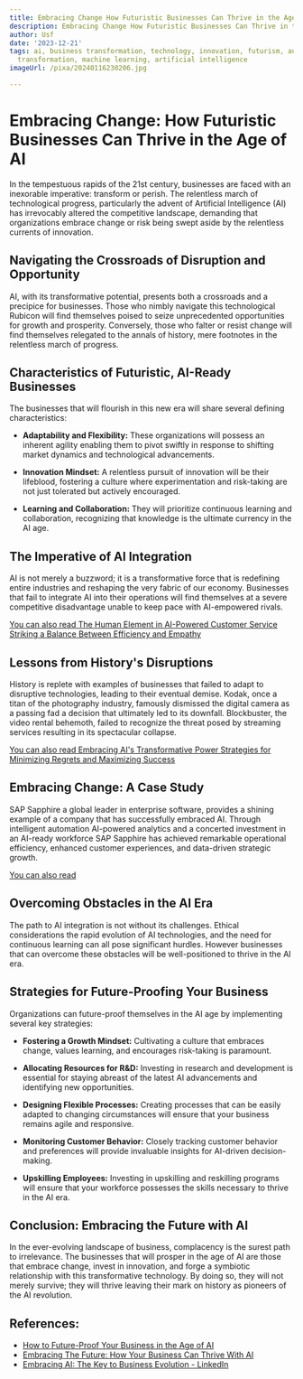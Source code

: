 ```yaml
---
title: Embracing Change How Futuristic Businesses Can Thrive in the Age of AI
description: Embracing Change How Futuristic Businesses Can Thrive in the Age of AI
author: Usf
date: '2023-12-21'
tags: ai, business transformation, technology, innovation, futurism, automation, digital
  transformation, machine learning, artificial intelligence
imageUrl: /pixa/20240116230206.jpg

---
```

# Embracing Change: How Futuristic Businesses Can Thrive in the Age of AI

In  the tempestuous rapids  of the 21st century, businesses are faced with an  inexorable  imperative: transform or perish. The relentless march of technological progress, particularly the advent of Artificial Intelligence (AI) has  irrevocably altered the competitive landscape, demanding  that organizations embrace change or risk being swept aside  by  the relentless currents of innovation.

## Navigating the Crossroads of Disruption and Opportunity

AI,  with its transformative potential, presents both a crossroads and a precipice for businesses. Those  who nimbly navigate this technological Rubicon will find themselves poised to seize unprecedented opportunities  for  growth and prosperity. Conversely, those who falter or resist change will  find themselves  relegated  to the annals of history, mere footnotes in the relentless march of progress.

## Characteristics of Futuristic, AI-Ready Businesses

The  businesses that will flourish in this new era will share several  defining characteristics:

- **Adaptability and Flexibility:** These organizations will possess an inherent agility enabling them  to pivot  swiftly in response to shifting market dynamics and technological advancements.

- **Innovation Mindset:** A relentless pursuit of  innovation will be their lifeblood, fostering a culture where experimentation and risk-taking are not just tolerated but actively  encouraged.

-  **Learning and Collaboration:** They will prioritize continuous  learning  and collaboration, recognizing that knowledge is the ultimate currency in the AI age.

## The Imperative of AI Integration

AI is not merely a  buzzword; it is a transformative force that is redefining entire industries and reshaping the very fabric of our economy. Businesses that fail  to integrate AI into their operations will find themselves at a severe competitive disadvantage unable to keep pace with AI-empowered rivals.

[You can  also  read The Human Element in AI-Powered Customer Service Striking a Balance Between Efficiency  and  Empathy](The%20Human%20Element%20in%20AI-Powered%20Customer%20Service%20Striking%20a%20Balance%20Between%20Efficiency%20and%20Empathy)


## Lessons from History's Disruptions

History is replete with examples of businesses that failed to adapt to disruptive technologies, leading to their eventual demise.  Kodak,  once a titan of the photography industry, famously dismissed the digital camera as  a passing fad a decision that ultimately led to its downfall. Blockbuster,  the video rental behemoth,  failed  to recognize the threat posed by streaming  services resulting in its spectacular collapse.

[You can also read Embracing AI's Transformative Power Strategies  for Minimizing Regrets and Maximizing Success](Embracing%20AI%27s%20Transformative%20Power%20Strategies%20for%20Minimizing%20Regrets%20and%20Maximizing%20Success)


## Embracing Change: A Case Study

SAP Sapphire a global  leader in enterprise software, provides a shining example of a company that has successfully embraced  AI. Through intelligent automation AI-powered analytics and a concerted  investment in an AI-ready workforce SAP Sapphire has achieved remarkable operational efficiency, enhanced customer experiences, and data-driven  strategic growth.

[You can also  read ]()


## Overcoming Obstacles in the AI  Era

The path to AI integration is  not without its challenges. Ethical considerations the rapid evolution of AI technologies, and the need for continuous learning can all pose  significant  hurdles. However businesses that  can overcome these obstacles  will be well-positioned to thrive in the AI era.

##  Strategies for Future-Proofing Your Business

Organizations can future-proof themselves  in the AI age by implementing several key strategies:

- **Fostering a Growth Mindset:** Cultivating a culture that embraces  change, values learning, and encourages risk-taking is paramount.

- **Allocating Resources for R&D:** Investing in research and development is essential for staying abreast of the latest  AI advancements and identifying  new opportunities.

-  **Designing Flexible Processes:** Creating processes that can  be easily adapted to changing circumstances will ensure  that your business remains agile and responsive.

- **Monitoring Customer Behavior:**  Closely tracking customer behavior and preferences will provide  invaluable insights for AI-driven decision-making.

-  **Upskilling Employees:** Investing in upskilling and reskilling programs will ensure that your  workforce possesses the skills necessary to thrive in the AI era.

## Conclusion: Embracing the Future with AI

In the ever-evolving landscape  of business, complacency is the surest path to irrelevance. The businesses that will prosper in the age of  AI are those that embrace change, invest in innovation, and forge a symbiotic relationship with this transformative technology. By doing so, they will not merely survive; they will thrive leaving their mark on  history as pioneers of the AI  revolution.

## References:
- [How to Future-Proof Your Business in the Age of AI](https://www.thedigitalspeaker.com/future-proof-your-business-age-ai/)
- [Embracing The Future: How Your Business Can Thrive With AI](https://vietcetera.com/en/embracing-the-future-how-your-business-can-thrive-with-ai)
- [Embracing AI: The Key to Business Evolution - LinkedIn](https://www.linkedin.com/pulse/embracing-ai-key-business-evolution-franklin-d-rivera-ii)
